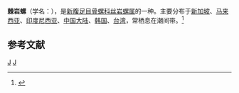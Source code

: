 {{Speciesbox
| taxon = Mancinella echinata
| binomial_authority = (Blainville, 1832)
}}
'''棘岩螺'''（学名：''{{lang|la|Mancinella echinata}}''），是[[新腹足目|新腹足目]][[骨螺科|骨螺科]][[丝岩螺属|丝岩螺属]]的一种。主要分布于[[新加坡|新加坡]]、[[马来西亚|马来西亚]]、[[印度尼西亚|印度尼西亚]]、[[中国大陆|中国大陆]]、[[韩国|韩国]]、[[台湾|台湾]]，常栖息在潮间带。<ref>{{cite web|url=http://shell.sinica.edu.tw/chinese/shellbase_detail.php?science_no=912|title=国际贝库：棘岩螺|publisher=台湾贝类资料库|accessdate=2009-08-11|archive-date=2016-03-04|archive-url=https://web.archive.org/web/20160304090938/http://shell.sinica.edu.tw/chinese/shellbase_detail.php?science_no=912|dead-url=no}}</ref>

== 参考文献 ==
{{reflist}}
{{Taxonbar|from=Q13811827}}

[[Category:丝岩螺属|J]]
[[Category:_1832年描述的动物|J]]